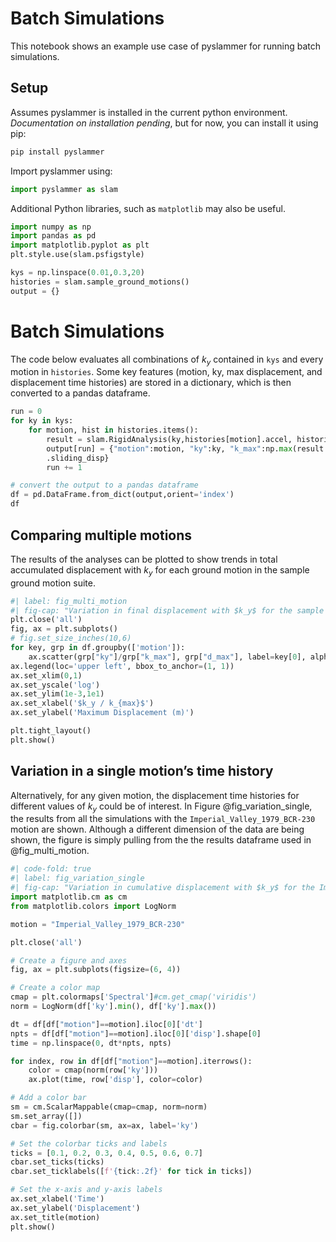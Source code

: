 # Batch Simulations

This notebook shows an example use case of pyslammer for running batch simulations.

## Setup

Assumes pyslammer is installed in the current python environment. *Documentation on installation pending*, but for now, you can install it using pip:

``` bash
pip install pyslammer
```

Import pyslammer using:

```python
import pyslammer as slam
```

Additional Python libraries, such as `matplotlib` may also be useful.

```python
import numpy as np
import pandas as pd
import matplotlib.pyplot as plt
plt.style.use(slam.psfigstyle)
```

```python
kys = np.linspace(0.01,0.3,20)
histories = slam.sample_ground_motions()
output = {}
```

# Batch Simulations

The code below evaluates all combinations of $k_y$ contained in `kys` and every motion in `histories`. Some key features (motion, ky, max displacement, and displacement time histories) are stored in a dictionary, which is then converted to a pandas dataframe.

```python
run = 0
for ky in kys:
    for motion, hist in histories.items():
        result = slam.RigidAnalysis(ky,histories[motion].accel, histories[motion].dt,target_pga=0.3)
        output[run] = {"motion":motion, "ky":ky, "k_max":np.max(result.a_in), "d_max": result.max_sliding_disp, "dt":result.dt, "disp": result
        .sliding_disp}
        run += 1
```

```python
# convert the output to a pandas dataframe
df = pd.DataFrame.from_dict(output,orient='index')
df
```

## Comparing multiple motions

The results of the analyses can be plotted to show trends in total accumulated displacement with $k_y$ for each ground motion in the sample ground motion suite.

```python
#| label: fig_multi_motion
#| fig-cap: "Variation in final displacement with $k_y$ for the sample ground motion suite."
plt.close('all')
fig, ax = plt.subplots()
# fig.set_size_inches(10,6)   
for key, grp in df.groupby(['motion']):
    ax.scatter(grp["ky"]/grp["k_max"], grp["d_max"], label=key[0], alpha=0.5)
ax.legend(loc='upper left', bbox_to_anchor=(1, 1))
ax.set_xlim(0,1)
ax.set_yscale('log')
ax.set_ylim(1e-3,1e1)
ax.set_xlabel('$k_y / k_{max}$')
ax.set_ylabel('Maximum Displacement (m)')

plt.tight_layout()
plt.show()
```

## Variation in a single motion's time history

Alternatively, for any given motion, the displacement time histories for different values of $k_y$ could be of interest. In Figure @fig_variation_single, the results from all the simulations with the `Imperial_Valley_1979_BCR-230` motion are shown. Although a different dimension of the data are being shown, the figure is simply pulling from the the results dataframe used in @fig_multi_motion.

```python
#| code-fold: true
#| label: fig_variation_single
#| fig-cap: "Variation in cumulative displacement with $k_y$ for the Imperial Valley motion."
import matplotlib.cm as cm
from matplotlib.colors import LogNorm

motion = "Imperial_Valley_1979_BCR-230"

plt.close('all')

# Create a figure and axes
fig, ax = plt.subplots(figsize=(6, 4))

# Create a color map
cmap = plt.colormaps['Spectral']#cm.get_cmap('viridis')
norm = LogNorm(df['ky'].min(), df['ky'].max())

dt = df[df["motion"]==motion].iloc[0]['dt']
npts = df[df["motion"]==motion].iloc[0]['disp'].shape[0]
time = np.linspace(0, dt*npts, npts)

for index, row in df[df["motion"]==motion].iterrows():
    color = cmap(norm(row['ky']))
    ax.plot(time, row['disp'], color=color)

# Add a color bar
sm = cm.ScalarMappable(cmap=cmap, norm=norm)
sm.set_array([])
cbar = fig.colorbar(sm, ax=ax, label='ky')

# Set the colorbar ticks and labels
ticks = [0.1, 0.2, 0.3, 0.4, 0.5, 0.6, 0.7]
cbar.set_ticks(ticks)
cbar.set_ticklabels([f'{tick:.2f}' for tick in ticks]) 

# Set the x-axis and y-axis labels
ax.set_xlabel('Time')
ax.set_ylabel('Displacement')
ax.set_title(motion)
plt.show()
```